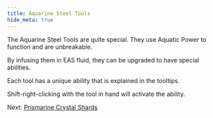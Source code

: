 ```yaml
---
title: Aquarine Steel Tools
hide_meta: true
---
```


The Aquarine Steel Tools are quite special. They use Aquatic Power to function and are unbreakable.

By infusing them in EAS fluid, they can be upgraded to have special abilities.

Each tool has a unique ability that is explained in the tooltips.

Shift-right-clicking with the tool in hand will activate the ability.

Next: [Prismarine Crystal Shards](https://moddedmc.org/en/mod/1107394/docs/laser_chemistry/crystal_shards)
